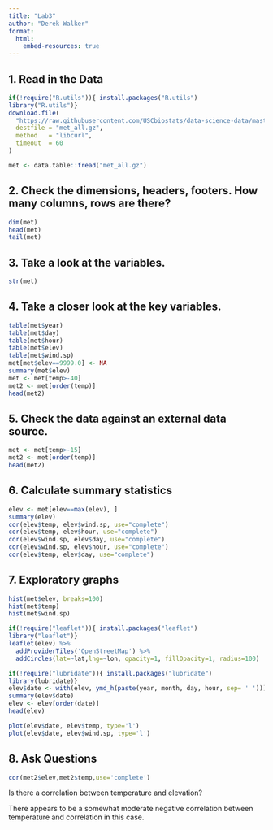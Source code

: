 ```yaml
---
title: "Lab3"
author: "Derek Walker"
format:
  html:
    embed-resources: true
---
```

## 1. Read in the Data

```r
if(!require("R.utils")){ install.packages("R.utils")
library("R.utils")}
download.file(
  "https://raw.githubusercontent.com/USCbiostats/data-science-data/master/02_met/met_all.gz",
  destfile = "met_all.gz",
  method   = "libcurl",
  timeout  = 60
)

met <- data.table::fread("met_all.gz")
```

## 2. **Check the dimensions, headers, footers. How many columns, rows are there?**

```r
dim(met)
head(met)
tail(met)
```

## 3. **Take a look at the variables.**

```r
str(met)
```

## 4. **Take a closer look at the key variables.**

```r
table(met$year)
table(met$day)
table(met$hour)
table(met$elev)
table(met$wind.sp)
met[met$elev==9999.0] <- NA
summary(met$elev)
met <- met[temp>-40]
met2 <- met[order(temp)]
head(met2)
```

## 5. **Check the data against an external data source.**

```r
met <- met[temp>-15]
met2 <- met[order(temp)]
head(met2)
```

## 6. **Calculate summary statistics**

```r
elev <- met[elev==max(elev), ]
summary(elev)
cor(elev$temp, elev$wind.sp, use="complete")
cor(elev$temp, elev$hour, use="complete")
cor(elev$wind.sp, elev$day, use="complete")
cor(elev$wind.sp, elev$hour, use="complete")
cor(elev$temp, elev$day, use="complete")
```

## 7. **Exploratory graphs**

```r
hist(met$elev, breaks=100)
hist(met$temp)
hist(met$wind.sp)

if(!require("leaflet")){ install.packages("leaflet")
library("leaflet")}
leaflet(elev) %>%
  addProviderTiles('OpenStreetMap') %>% 
  addCircles(lat=~lat,lng=~lon, opacity=1, fillOpacity=1, radius=100)

if(!require("lubridate")){ install.packages("lubridate")
library(lubridate)}
elev$date <- with(elev, ymd_h(paste(year, month, day, hour, sep= ' ')))
summary(elev$date)
elev <- elev[order(date)]
head(elev)

plot(elev$date, elev$temp, type='l')
plot(elev$date, elev$wind.sp, type='l')
```

## 8. Ask Questions

```r
cor(met2$elev,met2$temp,use='complete')

```

Is there a correlation between temperature and elevation?

There appears to be a somewhat moderate negative correlation between temperature and correlation in this case.